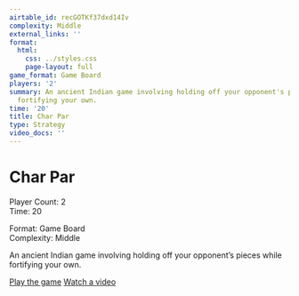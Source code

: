 ```yaml
---
airtable_id: recGOTKf37dxd14Iv
complexity: Middle
external_links: ''
format:
  html:
    css: ../styles.css
    page-layout: full
game_format: Game Board
players: '2'
summary: An ancient Indian game involving holding off your opponent's pieces while
  fortifying your own.
time: '20'
title: Char Par
type: Strategy
video_docs: ''
---
```


# Char Par

:::{.game-info-box}
:::{.game-stats}
:::{.left-stats}
Player Count: 2  
Time: 20
:::
:::{.right-stats}
Format: Game Board  
Complexity: Middle
:::
:::
:::

An ancient Indian game involving holding off your opponent's pieces while fortifying your own.

:::{.game-actions}
<a href="#" class="btn btn-play"><i class="fa fa-gamepad"></i> Play the game</a>
<a href="#" class="btn btn-watch"><i class="fa fa-video"></i> Watch a video</a>
:::